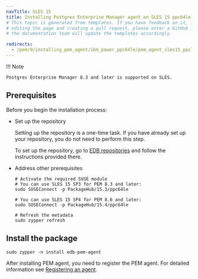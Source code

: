 ```yaml
---
navTitle: SLES 15
title: Installing Postgres Enterprise Manager agent on SLES 15 ppc64le
# This topic is generated from templates. If you have feedback on it, instead of
# editing the page and creating a pull request, please enter a GitHub issue and
# the documentation team will update the templates accordingly.

redirects:
  - /pem/9/installing_pem_agent/ibm_power_ppc64le/pem_agent_sles15_ppcle
---
```


!!! Note

    Postgres Enterprise Manager 8.3 and later is supported on SLES.

## Prerequisites

Before you begin the installation process:

- Set up the repository

  Setting up the repository is a one-time task. If you have already set up your repository, you do not need to perform this step.

  To set up the repository, go to [EDB repositories](https://www.enterprisedb.com/repos-downloads) and follow the instructions provided there.

- Address other prerequisites

  ```shell
  # Activate the required SUSE module
  # You can use SLES 15 SP3 for PEM 8.3 and later:
  sudo SUSEConnect -p PackageHub/15.3/ppc64le

  # You can use SLES 15 SP4 for PEM 8.6 and later:
  sudo SUSEConnect -p PackageHub/15.4/ppc64le

  # Refresh the metadata
  sudo zypper refresh
  ```

## Install the package

```shell
sudo zypper -n install edb-pem-agent
```

After installing PEM agent, you need to register the PEM agent. For detailed information see [Registering an agent](/pem/latest/registering_agent/).
